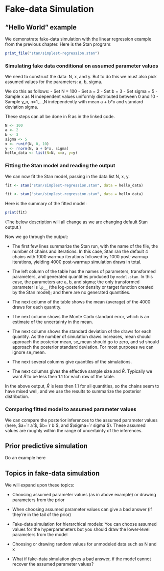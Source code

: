 # Fake-data Simulation

## "Hello World" example

We demonstrate fake-data simulation with the linear regression example from the previous chapter.  Here is the Stan program:

```r
print_file("stan/simplest-regression.stan")
```

### Simulating fake data conditional on assumed parameter values

We need to construct the data:  N, x, and y.  But to do this we must also pick assumed values for the parameters:  a, b, sigma.

We do this as follows:
- Set N = 100
- Set a = 2
- Set b = 3
- Set sigma = 5
- Sample x as N independent values uniformly distributed between 0 and 10
- Sample y_n, n=1,...,N independently with mean a + b*x and standard deviation sigma.

These steps can all be done in R as in the linked code.

```r
N <- 100
a <- 2
b <- 3
sigma <- 5
x <- runif(N, 0, 10)
y <- rnorm(N, a + b*x, sigma)
hello_data <- list(N=N, x=x, y=y)
```

### Fitting the Stan model and reading the output

We can now fit the Stan model, passing in the data list N, x, y.

```r
fit <- stan("stan/simplest-regression.stan", data = hello_data)
```
```r
fit <- stan("stan/simplest-regression.stan", data = hello_data)
```

Here is the summary of the fitted model:

```r
print(fit)
```

(The below description will all change as we are changing default Stan output.)

Now we go through the output:

* The first few lines summarize the Stan run, with the name of the
  file, the number of chains and iterations.  In this case, Stan ran
  the default 4 chains with 1000 warmup iterations followed by 1000
  post-warmup iterations, yielding 4000 post-warmup simulation draws
  in total.

* The left column of the table has the names of parameters,
  transformed parameters, and generated quantities produced by
  `model.stan`.  In this case, the parameters are a, b, and sigma; the
  only transformed parameter is `lp__` (the log-posterior density or
  target function created by the Stan model); and there are no
  generated quantities.

* The next column of the table shows the mean (average) of the 4000
  draws for each quantity.

* The next column shows the Monte Carlo standard error, which is an
  estimate of the uncertainty in the mean.

* The next column shows the standard deviation of the draws for each
  quantity.  As the number of simulation draws increases, mean should
  approach the posterior mean, se_mean should go to zero, and sd
  should approach the posterior standard deviation.  For most purposes
  we can ignore se_mean.

* The next several columns give quantiles of the simulations.

* The next columns gives the effective sample size and
  $\widehat{R}$. Typically we want $\widehat{R}$ to be less then 1.1
  for each row of the table.

In the above output, $\widehat{R}$ is less then 1.1 for all
quantities, so the chains seem to have mixed well, and we use the
results to summarize the posterior distribution.

### Comparing fitted model to assumed parameter values

We can compare the
posterior inferences to the assumed parameter values (here, $a=`r a`$, $b=`r b`$,
and $\sigma=`r sigma`$).  These assumed values are roughly within the range of
uncertainty of the inferences.

## Prior predictive simulation

Do an example here

## Topics in fake-data simulation

We will expand upon these topics:

- Choosing assumed parameter values (as in above example) or drawing parameters from the prior

- When choosing assumed parameter values can give a bad answer (if they're in the tail of the prior)

- Fake-data simulation for hierarchical models:  You can choose assumed values for the hyperparameters but you should draw the lower-level parameters from the model

- Choosing or drawing random values for unmodeled data such as N and x

- What if fake-data simulation gives a bad answer, if the model cannot recover the assumed parameter values?